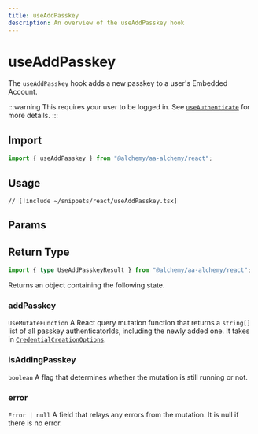 ```yaml
---
title: useAddPasskey
description: An overview of the useAddPasskey hook
---
```


# useAddPasskey

The `useAddPasskey` hook adds a new passkey to a user's Embedded Account.

:::warning
This requires your user to be logged in. See [`useAuthenticate`](/react/useAuthenticate) for more details.
:::

## Import

```ts
import { useAddPasskey } from "@alchemy/aa-alchemy/react";
```

## Usage

```tsx [useAddPasskey.tsx]
// [!include ~/snippets/react/useAddPasskey.tsx]
```

## Params


<BaseHookMutationArgs />

## Return Type

```ts
import { type UseAddPasskeyResult } from "@alchemy/aa-alchemy/react";
```

Returns an object containing the following state.

### addPasskey

`UseMutateFunction`
A React query mutation function that returns a `string[]` list of all passkey authenticatorIds, including the newly added one. It takes in [`CredentialCreationOptions`](https://microsoft.github.io/PowerBI-JavaScript/interfaces/_node_modules_typedoc_node_modules_typescript_lib_lib_dom_d_.credentialcreationoptions).

### isAddingPasskey

`boolean`
A flag that determines whether the mutation is still running or not.

### error

`Error | null`
A field that relays any errors from the mutation. It is null if there is no error.
